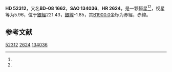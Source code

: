 {{Starbox begin
| name = HD 52312
}}
{{Starbox observe
| epoch = [[J2000.0|J2000.0]]
| constell = {{星座名待查}}<ref name=SIMBAD>{{cite web
 | url=http://simbad.u-strasbg.fr/simbad/sim-id?Ident=HR+2624
 | title =Pulsating variable Star
 | publisher=Centre de Données astronomiques de Strasbourg
 | work=SIMBAD
 | accessdate=2012-07-13}}</ref><ref name=DATA>{{cite web
 | url=http://vizier.u-strasbg.fr/viz-bin/VizieR-5?-out.add=.&-source=5050&-corr=PK=HR&-out.max=9999&HR=2624
 | title=VizieR Detailed Page
 | accessdate=2012-07-13
 | archive-date=2016-03-04
 | archive-url=https://web.archive.org/web/20160304233716/http://vizier.u-strasbg.fr/viz-bin/VizieR-5?-out.add=.&-source=5050&-corr=PK=HR&-out.max=9999&HR=2624
 | dead-url=no
 }}</ref>
| 星官 = 
| ra = {{RA|7|0|23.7}}<ref name=SIMBAD /><ref name=DATA />
| dec = {{DEC|-8|24|25}}<ref name=SIMBAD /><ref name=DATA />
| appmag_v = 5.96<ref name=SIMBAD /><ref name=DATA />
}}
{{Starbox character
| class = B9III<ref name=SIMBAD /><ref name=DATA />
| b-v = -0.08<ref name=SIMBAD /><ref name=DATA />
| u-b = -0.34<ref name=SIMBAD /><ref name=DATA />
| r-i = <ref name=SIMBAD /><ref name=DATA />
| variable = 
}}
{{Starbox astrometry
| radial_v = -0.34
| prop_mo_ra = 10
| parallax = 
| p_error = 
}}
{{Starbox catalog
| names =BD-08 1662，[[SAO星表|SAO]] 134036，[[HD星表|HD]] 52312，[[HR星表|HR]] 2624}}
{{Starbox reference |Simbad=HR+2624}}
{{Starbox end}}

'''HD 52312'''，又名'''BD-08 1662'''，'''SAO 134036'''、'''HR 2624'''，是一颗恒星<ref name=SIMBAD /><ref name=DATA />，视星等为5.96，位于[[銀道座標系|銀經]]221.43，[[銀道座標系|銀緯]]-1.85，其[[B1900.0|B1900.0]]坐标为赤經{{RA|6|55|35.4}}，赤緯{{DEC|-8|-1.85|3}}。

== 参考文献 ==
{{reflist}}

{{star-stub}}

[[Category:HD和HDE天體|52312]]
[[Category:HR天體|2624]]
[[Category:SAO天體|134036]]
